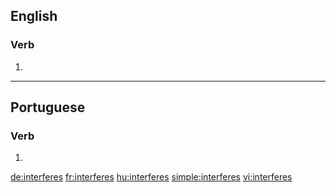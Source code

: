 ==English==

===Verb===
{{head|en}}

# {{en-third-person singular of|interfere}}

----

==Portuguese==

===Verb===
{{pt-verb-form}}

# {{conjugation of|interferir||2|s|present|indicative|lang=pt}}

[[de:interferes]]
[[fr:interferes]]
[[hu:interferes]]
[[simple:interferes]]
[[vi:interferes]]